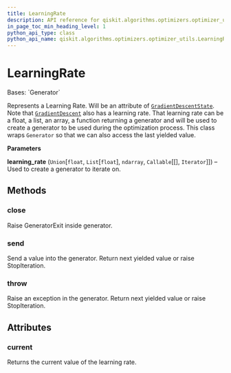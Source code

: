 ```yaml
---
title: LearningRate
description: API reference for qiskit.algorithms.optimizers.optimizer_utils.LearningRate
in_page_toc_min_heading_level: 1
python_api_type: class
python_api_name: qiskit.algorithms.optimizers.optimizer_utils.LearningRate
---
```


# LearningRate

<Class id="qiskit.algorithms.optimizers.optimizer_utils.LearningRate" isDedicatedPage={true} github="https://github.com/qiskit/qiskit/tree/stable/0.23/qiskit/algorithms/optimizers/optimizer_utils/learning_rate.py" signature="LearningRate(learning_rate)">
  Bases: `Generator`

  Represents a Learning Rate. Will be an attribute of [`GradientDescentState`](qiskit.algorithms.optimizers.GradientDescentState "qiskit.algorithms.optimizers.GradientDescentState"). Note that [`GradientDescent`](qiskit.algorithms.optimizers.GradientDescent "qiskit.algorithms.optimizers.GradientDescent") also has a learning rate. That learning rate can be a float, a list, an array, a function returning a generator and will be used to create a generator to be used during the optimization process. This class wraps `Generator` so that we can also access the last yielded value.

  **Parameters**

  **learning\_rate** (`Union`\[`float`, `List`\[`float`], `ndarray`, `Callable`\[\[], `Iterator`]]) – Used to create a generator to iterate on.

  ## Methods

  ### close

  <Function id="qiskit.algorithms.optimizers.optimizer_utils.LearningRate.close" name="close" signature="LearningRate.close()">
    Raise GeneratorExit inside generator.
  </Function>

  ### send

  <Function id="qiskit.algorithms.optimizers.optimizer_utils.LearningRate.send" name="send" signature="LearningRate.send(value)">
    Send a value into the generator. Return next yielded value or raise StopIteration.
  </Function>

  ### throw

  <Function id="qiskit.algorithms.optimizers.optimizer_utils.LearningRate.throw" name="throw" signature="LearningRate.throw(typ, val=None, tb=None)">
    Raise an exception in the generator. Return next yielded value or raise StopIteration.
  </Function>

  ## Attributes

  ### current

  <Attribute id="qiskit.algorithms.optimizers.optimizer_utils.LearningRate.current" name="current">
    Returns the current value of the learning rate.
  </Attribute>
</Class>


